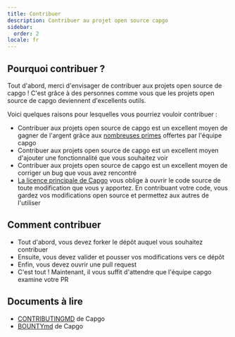```yaml
---
title: Contribuer
description: Contribuer au projet open source capgo
sidebar:
  order: 2
locale: fr
---
```


## Pourquoi contribuer ?

Tout d'abord, merci d'envisager de contribuer aux projets open source de capgo ! C'est grâce à des personnes comme vous que les projets open source de capgo deviennent d'excellents outils.

Voici quelques raisons pour lesquelles vous pourriez vouloir contribuer :

* Contribuer aux projets open source de capgo est un excellent moyen de gagner de l'argent grâce aux [nombreuses primes](https://consolealgoraio/org/Capgo) offertes par l'équipe capgo
* Contribuer aux projets open source de capgo est un excellent moyen d'ajouter une fonctionnalité que vous souhaitez voir
* Contribuer aux projets open source de capgo est un excellent moyen de corriger un bug que vous avez rencontré
* [La licence principale de Capgo](https://github.com/Cap-go/capgo/blob/main/LICENSE) vous oblige à ouvrir le code source de toute modification que vous y apportez. En contribuant votre code, vous gardez vos modifications open source et permettez aux autres de l'utiliser

## Comment contribuer

* Tout d'abord, vous devez forker le dépôt auquel vous souhaitez contribuer
* Ensuite, vous devez valider et pousser vos modifications vers ce dépôt
* Enfin, vous devez ouvrir une pull request
* C'est tout ! Maintenant, il vous suffit d'attendre que l'équipe capgo examine votre PR

## Documents à lire

* [CONTRIBUTINGMD](https://github.com/Cap-go/capgo/blob/main/CONTRIBUTINGmd) de Capgo
* [BOUNTYmd](https://github.com/Cap-go/capgo/blob/main/BOUNTYmd) de Capgo
